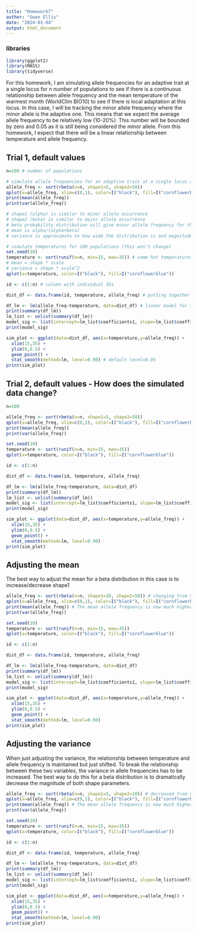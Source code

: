 ```yaml
---
title: "Homework7"
author: "Gwen Ellis"
date: "2024-03-04"
output: html_document
---
```


### libraries
```r
library(ggplot2)
library(MASS)
library(tidyverse)
```



For this homework, I am simulating allele frequencies for an adaptive trait at a single locus for n number of populations to see if there is a continuous relationship between allele frequency and the mean temperature of the warmest month (WorldClim BIO10) to see if there is local adaptation at this locus. In this case, I will be tracking the minor allele frequency where the minor allele is the adaptive one. This means that we expect the average allele frequency to be relatively low (10-20%). This number will be bounded by zero and 0.05 as it is still being considered the minor allele. From this homework, I expect that there will be a linear relationship between temperature and allele frequency.

## Trial 1, default values
```r
n=100 # number of populations

# simulate allele frequencies for an adaptive trait at a single locus across 100 populations
allele_freq <- sort(rbeta(n=n, shape1=5, shape2=50))
qplot(x=allele_freq, xlim=c(0,1), color=I("black"), fill=I("cornflowerblue")) # checking how the distribution looks
print(mean(allele_freq))
print(var(allele_freq))

# shape1 (alpha) is similar to minor allele occurrence 
# shape2 (beta) is similar to major allele occurrence
# beta probability distribution will give minor allele frequency for the populations)
# mean is alpha/(alpha+beta)
# variance is approximate to how wide the distribution is and magnitude of shape1 and shape2

# simulate temperatures for 100 populations (this won't change)
set.seed(10)
temperature <- sort(runif(n=n, min=15, max=35)) # some hot temperatures, some cold, but average is ~25C
# mean = shape * scale
# variance = shape * scale^2
qplot(x=temperature, color=I("black"), fill=I("cornflowerblue"))

id <- c(1:n) # column with individual IDs

dist_df <- data.frame(id, temperature, allele_freq) # putting together the dataframe

df_lm <- lm(allele_freq~temperature, data=dist_df) # linear model for the data
print(summary(df_lm))
lm_list <- unlist(summary(df_lm))
model_sig <- list(intercept=lm_list$coefficients1, slope=lm_list$coefficients2, intercept_p=lm_list$coefficients7, slope_p=lm_list$coefficients8, r_sq=lm_list$r.squared)
print(model_sig)

sim_plot <- ggplot(data=dist_df, aes(x=temperature,y=allele_freq)) +
  xlim(15,35) +
  ylim(0,0.5) +
  geom_point() + 
  stat_smooth(method=lm, level=0.90) # default level=0.95 
print(sim_plot)

```




## Trial 2, default values - How does the simulated data change?
```r
n=100 

allele_freq <- sort(rbeta(n=n, shape1=5, shape2=50))
qplot(x=allele_freq, xlim=c(0,1), color=I("black"), fill=I("cornflowerblue")) 
print(mean(allele_freq))
print(var(allele_freq))

set.seed(10)
temperature <- sort(runif(n=n, min=15, max=35)) 
qplot(x=temperature, color=I("black"), fill=I("cornflowerblue"))

id <- c(1:n) 

dist_df <- data.frame(id, temperature, allele_freq)

df_lm <- lm(allele_freq~temperature, data=dist_df) 
print(summary(df_lm))
lm_list <- unlist(summary(df_lm))
model_sig <- list(intercept=lm_list$coefficients1, slope=lm_list$coefficients2, intercept_p=lm_list$coefficients7, slope_p=lm_list$coefficients8, r_sq=lm_list$r.squared)
print(model_sig)

sim_plot <- ggplot(data=dist_df, aes(x=temperature,y=allele_freq)) +
  xlim(15,35) +
  ylim(0,0.5) +
  geom_point() + 
  stat_smooth(method=lm, level=0.90) 
print(sim_plot)

```


## Adjusting the mean 
The best way to adjust the mean for a beta distribution in this case is to increase/decrease shape1
```r
allele_freq <- sort(rbeta(n=n, shape1=20, shape2=50)) # changing from 5 to 20
qplot(x=allele_freq, xlim=c(0,1), color=I("black"), fill=I("cornflowerblue")) 
print(mean(allele_freq)) # The mean allele frequency is now much higher
print(var(allele_freq))

set.seed(10)
temperature <- sort(runif(n=n, min=15, max=35)) 
qplot(x=temperature, color=I("black"), fill=I("cornflowerblue"))

id <- c(1:n) 

dist_df <- data.frame(id, temperature, allele_freq)

df_lm <- lm(allele_freq~temperature, data=dist_df) 
print(summary(df_lm))
lm_list <- unlist(summary(df_lm))
model_sig <- list(intercept=lm_list$coefficients1, slope=lm_list$coefficients2, intercept_p=lm_list$coefficients7, slope_p=lm_list$coefficients8, r_sq=lm_list$r.squared)
print(model_sig) 

sim_plot <- ggplot(data=dist_df, aes(x=temperature,y=allele_freq)) +
  xlim(15,35) +
  ylim(0,0.5) +
  geom_point() + 
  stat_smooth(method=lm, level=0.90) 
print(sim_plot)

```

## Adjusting the variance
When just adjusting the variance, the relationship between temperature and allele frequency is maintained but just shifted. To break the relationship between these two variables, the variance in allele frequencies has to be increased. The best way to do this for a beta distribution is to dramatically decrease the magnitude of both shape parameters.
```r
allele_freq <- sort(rbeta(n=n, shape1=5, shape2=10)) # decreased from original by 1 order of magnitude
qplot(x=allele_freq, xlim=c(0,1), color=I("black"), fill=I("cornflowerblue")) 
print(mean(allele_freq)) # The mean allele frequency is now much higher
print(var(allele_freq))

set.seed(10)
temperature <- sort(runif(n=n, min=15, max=35)) 
qplot(x=temperature, color=I("black"), fill=I("cornflowerblue"))

id <- c(1:n) 

dist_df <- data.frame(id, temperature, allele_freq)

df_lm <- lm(allele_freq~temperature, data=dist_df) 
print(summary(df_lm))
lm_list <- unlist(summary(df_lm))
model_sig <- list(intercept=lm_list$coefficients1, slope=lm_list$coefficients2, intercept_p=lm_list$coefficients7, slope_p=lm_list$coefficients8, r_sq=lm_list$r.squared)
print(model_sig) 

sim_plot <- ggplot(data=dist_df, aes(x=temperature,y=allele_freq)) +
  xlim(15,35) +
  ylim(0,0.5) +
  geom_point() + 
  stat_smooth(method=lm, level=0.90) 
print(sim_plot)
```








